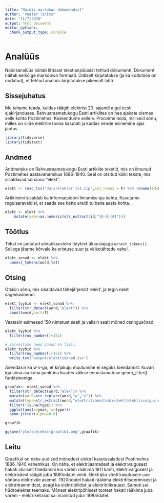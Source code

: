 ```yaml
---
title: "Näidis markdown dokumendist"
author: "Peeter Tinits"
date: "11/7/2020"
output: html_document
editor_options:
  chunk_output_type: console
---
```


# Analüüs

Näidisanalüüs näitab lihtsast tekstianalüüsist tehtud dokumenti. Dokument näitab eelkõige markdown formaati. Üldiselt kirjutatakse (ja ka kodutöös on oodatud), et tehtud analüüs kirjutatakse pikemalt lahti.

## Sissejuhatus

Me tahame teada, kuidas räägiti elektrist 20. sajandi algul eesti ajakirjanduses. Rahvusraamatukogu Eesti artiklites on hea ajakate olemas selle kohta Postimehes. Keskendume sellele. Proovime leida, milliseid sõnu, milles on viide elektrile toona kasutati ja kuidas nende esinemine ajas jaotus.

```r
library(tidyverse)
library(tidytext)
```

## Andmed

Andmeteks on Rahvusraamatukogu Eesti artiklite tekstid, mis on ilmunud Postimehes aastavahemikus 1886-1940. Seal on otsitud kõiki tekste, mis sisaldavad sõnaosa "elekt".

```r
elekt <- read_tsv("data/elekter.txt.zip",col_names = F) %>% rename(id=X1, txt= X2)
```

Artiklinimi sisaldab ka informatsiooni ilmumise aja kohta. Kasutame regulaaravaldisi, et saada see kätte eraldi tulbana aasta kohta.

```r
elekt <- elekt %>% 
    mutate(year=as.numeric(str_extract(id,"[0-9]{4}")))

```

## Töötlus

Tekst on jaotatud sõnaüksusteks tidytext üksustajaga `unnest_tokens()`. Sellega jätame kõrvale ka eristuse suur ja väiketähtede vahel.

```r
elekt_sonad <- elekt %>% 
  unnest_tokens(word,txt)
```

## Otsing

Otsisin sõnu, mis sisaldavad tähejärjendit 'elekt', ja tegin neist sagedusloendi.

```r
elekt_tyybid <- elekt_sonad %>% 
  filter(str_detect(word,"elekt")) %>% 
  count(word,sort=T)

```

Vaatasin esimesed 150 nimetust sealt ja valisin sealt mõned otsingusõnad

```r
elekt_tyybid %>% 
  filter(row_number()<151) 

# Salvestame need sõnad ka faili.
elekt_tyybid %>% 
  filter(row_number()<151) %>% 
  write_tsv("output/elektrisonad.tsv")
```

Asendasin ka w v-ga, et kirjakuju muutumine ei segaks loendamist. Kuvan iga sõna asukoha punktina lisades väikse ennustamatuse geom_jitter() funktsiooniga.

```r

graafik<- elekt_sonad %>% 
  filter(str_detect(word,"elek")) %>% 
  mutate(word=str_replace(word,"w","v")) %>%
  mutate(type=str_extract(word,"elektritramm|hüdroelekt|elektrivalgus|elektrivabrik|elektrivool|elektrijaam|elektrimootor|elektrotehnika|elektrijõu|elektriväe|elektrifitseer|elektritriikrau|elektrikell|elektriplii")) %>% 
  filter(!is.na(type)) %>% 
  ggplot(aes(x=year, y=type))+
  geom_jitter(alpha=0.6)

graafik

ggsave("plots/elektrigraafik1.png",graafik)

```

## Leitu

Graafikul on näha uudised mõnedest elektri kasutusaladest Postimehes 1886-1940 vahemikus. On näha, et elektrijaamadest ja elektrivalgusest hakati oluliselt tihedamini kui varem rääkima 1911 kanti, elektrivalgusest ja elektriväest räägiti juba 1880ndatel veidi. Elektrijõu võeti kasutusele uue sõnana elektriväe asemel. 1920ndatel hakati rääkima elektrifitseerimisest ja elektritrammidest, peagi ka elektripliidist ja elektritriikrauast. Samuti sai hüdroelekter teemaks. Mõnest elektripõhisest tootest hakati rääkima juba varem - elektrikellasid sai mainitud juba 1890ndatel.
